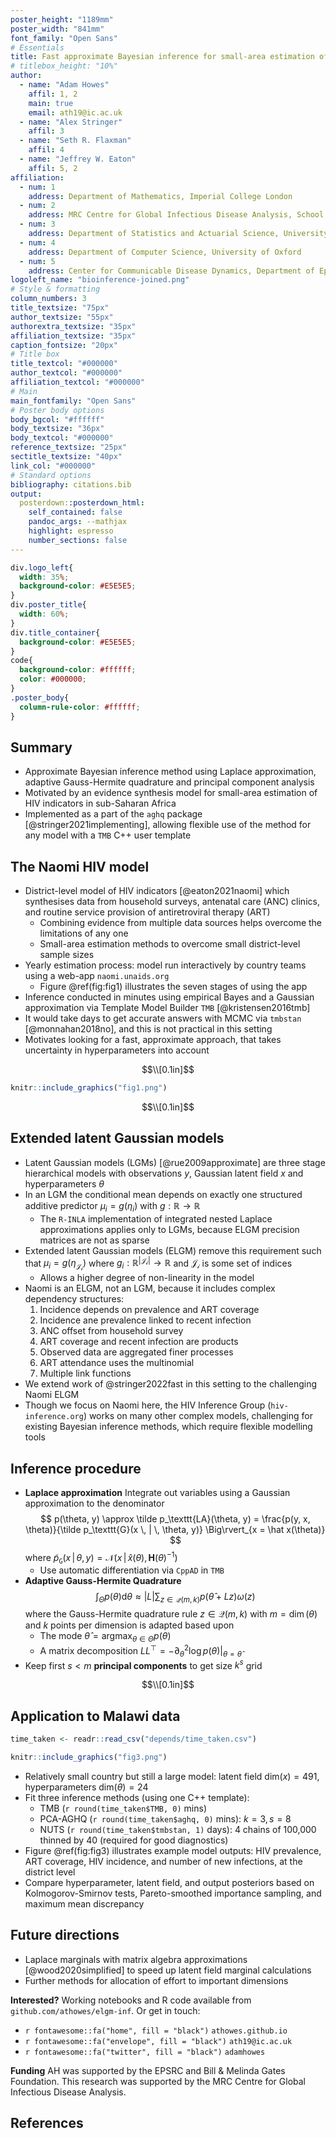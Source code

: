 ```yaml
---
poster_height: "1189mm"
poster_width: "841mm"
font_family: "Open Sans"
# Essentials
title: Fast approximate Bayesian inference for small-area estimation of HIV indicators using the Naomi model
# titlebox_height: "10%"
author:
  - name: "Adam Howes"
    affil: 1, 2
    main: true
    email: ath19@ic.ac.uk
  - name: "Alex Stringer"
    affil: 3
  - name: "Seth R. Flaxman"
    affil: 4
  - name: "Jeffrey W. Eaton"
    affil: 5, 2
affiliation:
  - num: 1
    address: Department of Mathematics, Imperial College London
  - num: 2
    address: MRC Centre for Global Infectious Disease Analysis, School of Public Health, Imperial College London
  - num: 3
    address: Department of Statistics and Actuarial Science, University of Waterloo
  - num: 4
    address: Department of Computer Science, University of Oxford
  - num: 5
    address: Center for Communicable Disease Dynamics, Department of Epidemiology, Harvard T.H. Chan School of Public Health
logoleft_name: "bioinference-joined.png"
# Style & formatting
column_numbers: 3
title_textsize: "75px"
author_textsize: "55px"
authorextra_textsize: "35px"
affiliation_textsize: "35px"
caption_fontsize: "20px"
# Title box
title_textcol: "#000000"
author_textcol: "#000000"
affiliation_textcol: "#000000"
# Main
main_fontfamily: "Open Sans"
# Poster body options
body_bgcol: "#ffffff"
body_textsize: "36px"
body_textcol: "#000000"
reference_textsize: "25px"
sectitle_textsize: "40px"
link_col: "#000000"
# Standard options
bibliography: citations.bib
output: 
  posterdown::posterdown_html:
    self_contained: false
    pandoc_args: --mathjax
    highlight: espresso
    number_sections: false
---
```


```css
div.logo_left{
  width: 35%;
  background-color: #E5E5E5;
}
div.poster_title{
  width: 60%;
}
div.title_container{
  background-color: #E5E5E5;
}
code{
  background-color: #ffffff;
  color: #000000;
}
.poster_body{
  column-rule-color: #ffffff;
}
```

## Summary

* Approximate Bayesian inference method using Laplace approximation, adaptive Gauss-Hermite quadrature and principal component analysis
* Motivated by an evidence synthesis model for small-area estimation of HIV indicators in sub-Saharan Africa
* Implemented as a part of the `aghq` package [@stringer2021implementing], allowing flexible use of the method for any model with a `TMB` C++ user template

## The Naomi HIV model

* District-level model of HIV indicators [@eaton2021naomi] which synthesises data from household surveys, antenatal care (ANC) clinics, and routine service provision of antiretroviral therapy (ART)
  * Combining evidence from multiple data sources helps overcome the limitations of any one
  * Small-area estimation methods to overcome small district-level sample sizes
* Yearly estimation process: model run interactively by country teams using a web-app `naomi.unaids.org`
  * Figure \@ref(fig:fig1) illustrates the seven stages of using the app
* Inference conducted in minutes using empirical Bayes and a Gaussian approximation via Template Model Builder `TMB` [@kristensen2016tmb]
* It would take days to get accurate answers with MCMC via `tmbstan` [@monnahan2018no], and this is not practical in this setting
* Motivates looking for a fast, approximate approach, that takes uncertainty in hyperparameters into account

$$\\[0.1in]$$

```r
knitr::include_graphics("fig1.png")
```

$$\\[0.1in]$$

## Extended latent Gaussian models

* Latent Gaussian models (LGMs) [@rue2009approximate] are three stage hierarchical models with observations $y$, Gaussian latent field $x$ and hyperparameters $\theta$
* In an LGM the conditional mean depends on exactly one structured additive predictor $\mu_i = g(\eta_i)$ with $g: \mathbb{R} \to \mathbb{R}$
  * The `R-INLA` implementation of integrated nested Laplace approximations applies only to LGMs, because ELGM precision matrices are not as sparse
* Extended latent Gaussian models (ELGM) remove this requirement such that $\mu_i = g(\eta_{\mathcal{J_i}})$ where $g_i: \mathbb{R}^{|\mathcal{J_i}|} \to \mathbb{R}$ and $\mathcal{J_i}$ is some set of indices
  * Allows a higher degree of non-linearity in the model
* Naomi is an ELGM, not an LGM, because it includes complex dependency structures:
  1. Incidence depends on prevalence and ART coverage
  2. Incidence ane prevalence linked to recent infection
  3. ANC offset from household survey
  4. ART coverage and recent infection are products
  5. Observed data are aggregated finer processes
  6. ART attendance uses the multinomial
  7. Multiple link functions
* We extend work of @stringer2022fast in this setting to the challenging Naomi ELGM
* Though we focus on Naomi here, the HIV Inference Group (`hiv-inference.org`) works on many other complex models, challenging for existing Bayesian inference methods, which require flexible modelling tools

## Inference procedure

* **Laplace approximation** Integrate out variables using a Gaussian approximation to the denominator
$$
p(\theta, y) \approx \tilde p_\texttt{LA}(\theta, y) = \frac{p(y, x, \theta)}{\tilde p_\texttt{G}(x \, | \, \theta, y)} \Big\rvert_{x = \hat x(\theta)}
$$
where $\tilde p_\texttt{G}(x \, | \, \theta, y) = \mathcal{N}(x \, | \, \hat x(\theta), \mathbf{H}(\theta)^{-1})$
  * Use automatic differentiation via `CppAD` in `TMB`
* **Adaptive Gauss-Hermite Quadrature**
$$
\int_\Theta p(\theta) \text{d} \theta \approx \lvert L \rvert \sum_{z \in \mathcal{Q}(m, k)} p(\hat \theta + Lz) \omega(z)
$$
where the Gauss-Hermite quadrature rule $z \in \mathcal{Q}(m, k)$ with $m = \dim(\theta)$ and $k$ points per dimension is adapted based upon
  * The mode $\hat \theta = \text{argmax}_{\theta \in \Theta} p(\theta)$
  * A matrix decomposition $LL^\top = - \partial_\theta^2 \log p(\theta) \rvert_{\theta = \hat \theta}$
* Keep first $s < m$ **principal components** to get size $k^s$ grid

$$\\[0.1in]$$

## Application to Malawi data

```r
time_taken <- readr::read_csv("depends/time_taken.csv")
```

```r
knitr::include_graphics("fig3.png")
```

* Relatively small country but still a large model: latent field $\text{dim}(x) = 491$, hyperparameters $\text{dim}(\theta) = 24$
* Fit three inference methods (using one C++ template):
  * TMB (`r round(time_taken$TMB, 0)` mins)
  * PCA-AGHQ (`r round(time_taken$aghq, 0)` mins): $k = 3, s = 8$
  * NUTS (`r round(time_taken$tmbstan, 1)` days): 4 chains of 100,000 thinned by 40 (required for good diagnostics)
* Figure \@ref(fig:fig3) illustrates example model outputs: HIV prevalence, ART coverage, HIV incidence, and number of new infections, at the district level
* Compare hyperparameter, latent field, and output posteriors based on Kolmogorov-Smirnov tests, Pareto-smoothed importance sampling, and maximum mean discrepancy

## Future directions

* Laplace marginals with matrix algebra approximations [@wood2020simplified] to speed up latent field marginal calculations
* Further methods for allocation of effort to important dimensions

**Interested?** Working notebooks and R code available from `github.com/athowes/elgm-inf`. Or get in touch:

* `r fontawesome::fa("home", fill = "black")` `athowes.github.io`
* `r fontawesome::fa("envelope", fill = "black")` `ath19@ic.ac.uk`
* `r fontawesome::fa("twitter", fill = "black")` `adamhowes`

**Funding** AH was supported by the EPSRC and Bill & Melinda Gates Foundation. This research was supported by the MRC Centre for Global Infectious Disease Analysis.

## References

<font size="5"> <div id="refs" class="references"></div> </font>
